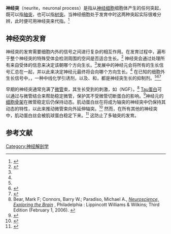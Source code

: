'''神经突'''（neurite，neuronal process）是指从[[神经|神经]][[细胞|细胞]]细胞体产生的任何突起，既可以指[[轴突|轴突]]，也可以指[[树突|树突]]。当神经细胞处于发育中时这两种突起实际很难分辨，此时便可用神经突来代指。<ref>{{Cite journal|last=Flynn|first=Kevin C|date=2013-01-01|title=The cytoskeleton and neurite initiation|pmc=4201609|journal=Bioarchitecture|volume=3|issue=4|pages=86–109|doi=10.4161/bioa.26259|issn=1949-0992|pmid=24002528}}</ref>

[[Category:神经解剖学|Category:神经解剖学]]

==神经突的发育==

神经突的发育需要细胞内外的信号之间进行复杂的相互作用。在发育过程中，遍布于整个神经突的特殊受体会检测周围的空间是否适合生长。<ref name=":0">{{Cite journal|last1=Valtorta|first1=F.|last2=Leoni|first2=C.|date=1999-02-28|title=Molecular mechanisms of neurite extension|journal=Philosophical Transactions of the Royal Society of London. Series B, Biological Sciences|volume=354|issue=1381|pages=387–394|doi=10.1098/rstb.1999.0391|issn=0962-8436|pmc=1692490|pmid=10212488}}</ref> 神经突会通过处理所有来自受体的信息来决定该朝哪个方向生长。<ref name=":0" />发展中的神经元会将所有的生长信号汇总在一起，并以此来决定神经元最终将会向哪个方向生长。<ref name=":0" /> 在已知的细胞外生长信号中，{{le|netrin|netrin|netrin}}，一种中线化学引诱剂，以及{{le|semaphorin|semaphorin|semaphorin}}、{{le|ephrin|ephrin|ephrin}}和{{le|Collapsin response mediator protein family|collapsin|Collapsin response mediator protein family|collapsin|Collapsin response mediator protein family|collapsin}}，都是神经突生长的抑制剂。<ref name=":0" /><ref>{{Cite journal|last1=Niclou|first1=Simone P.|last2=Franssen|first2=Elske H. P.|last3=Ehlert|first3=Erich M. E.|last4=Taniguchi|first4=Masahiko|last5=Verhaagen|first5=Joost|date=2003-12-01|title=Meningeal cell-derived semaphorin 3A inhibits neurite outgrowth|journal=Molecular and Cellular Neurosciences|volume=24|issue=4|pages=902–912|issn=1044-7431|pmid=14697657|doi=10.1016/s1044-7431(03)00243-4|s2cid=12637023}}</ref><ref>{{Cite journal|last1=Luo|first1=Y.|last2=Raible|first2=D.|last3=Raper|first3=J. A.|date=1993-10-22|title=Collapsin: a protein in brain that induces the collapse and paralysis of neuronal growth cones|journal=Cell|volume=75|issue=2|pages=217–227|issn=0092-8674|pmid=8402908|doi=10.1016/0092-8674(93)80064-l|s2cid=46120825}}</ref>

早期的神经突通常充满了[[微管|微管]]束，其生长受到{{le|神经营养因子|neurotrophic factors|神经营养因子}}的刺激，如{{le|神经生长因子|nerve growth factor|神经生长因子}}（NGF）。<ref>Bear, Mark F; Connors, Barry W.; Paradiso, Michael A., [https://books.google.com/books?id=75NgwLzueikC&printsec=frontcover&dq=neuroscience+exploring+the+brain ''Neuroscience, Exploring the Brain''] {{Wayback|url=https://books.google.com/books?id=75NgwLzueikC&printsec=frontcover&dq=neuroscience+exploring+the+brain |date=20211203143542 }}, Philadelphia : Lippincott Williams & Wilkins; Third Edition (February 1, 2006). {{ISBN|0-7817-6003-8}}</ref> [[Tau蛋白|Tau蛋白]]可以通过与微管结合来帮助稳定微管，保护其不受微管切断蛋白的影响。<ref>{{cite journal |last1=Qiang |first1=Liang |last2=Yu |first2=Wenqian |last3=Andreadis |first3=Athena |last4=Luo |first4=Minhua |last5=Baas |first5=Peter W. |title=Tau Protects Microtubules in the Axon from Severing by Katanin |journal=The Journal of Neuroscience |date=22 March 2006 |volume=26 |issue=12 |pages=3120–3129 |doi=10.1523/JNEUROSCI.5392-05.2006 |url=https://www.ncbi.nlm.nih.gov/pmc/articles/PMC6674103/ |issn=0270-6474}}</ref>神经元的[[细胞骨架|细胞骨架]]在微管稳定后仍保持动态。肌动蛋白丝在将成为轴突的神经突中仍保持其动态的特性，以此来推动微管束向外延伸轴突。<ref>{{Cite journal|last1=Xiao|first1=Yangui|last2=Peng|first2=Yinghui|last3=Wan|first3=Jun|last4=Tang|first4=Genyun|last5=Chen|first5=Yuewen|last6=Tang|first6=Jing|last7=Ye|first7=Wen-Cai|last8=Ip|first8=Nancy Y.|last9=Shi|first9=Lei|date=2013-07-05|title=The Atypical Guanine Nucleotide Exchange Factor Dock4 Regulates Neurite Differentiation through Modulation of Rac1 GTPase and Actin Dynamics|journal=Journal of Biological Chemistry|language=en|volume=288|issue=27|pages=20034–20045|doi=10.1074/jbc.M113.458612|issn=0021-9258|pmc=3707701|pmid=23720743}}</ref> 然而，在所有其他的神经突中，肌动蛋白丝会被肌球蛋白稳定下来。<ref>{{Cite journal|last1=Toriyama|first1=Michinori|last2=Kozawa|first2=Satoshi|last3=Sakumura|first3=Yuichi|last4=Inagaki|first4=Naoyuki|date=2013-03-18|title=Conversion of a signal into forces for axon outgrowth through Pak1-mediated shootin1 phosphorylation|journal=Current Biology|volume=23|issue=6|pages=529–534|doi=10.1016/j.cub.2013.02.017|issn=1879-0445|pmid=23453953|doi-access=free}}</ref> 这防止了多轴突的发育。
==参考文献==
{{reflist}}